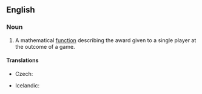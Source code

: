 ==English==
{{wikipedia|Normal form game}}

===Noun===
{{en-noun}}

# {{lb|en|game theory}} A mathematical [[function]] describing the award given to a single player at the outcome of a game.

====Translations====
{{trans-top|mathematical function}}
* Czech: {{t|cs|výplatní funkce|f}}
{{trans-mid}}
* Icelandic: {{t|is|vinningsfall|n}}
{{trans-bottom}}